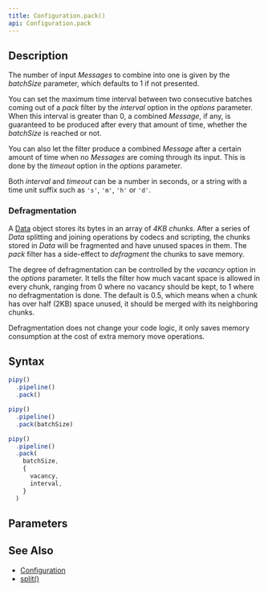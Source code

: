 ```yaml
---
title: Configuration.pack()
api: Configuration.pack
---
```


## Description

<Summary/>

<FilterDiagram
  name="pack"
  input="Message x N"
  output="Message"
/>

The number of input _Messages_ to combine into one is given by the _batchSize_ parameter, which defaults to 1 if not presented.

You can set the maximum time interval between two consecutive batches coming out of a _pack_ filter by the _interval_ option in the _options_ parameter. When this interval is greater than 0, a combined _Message_, if any, is guaranteed to be produced after every that amount of time, whether the _batchSize_ is reached or not.

You can also let the filter produce a combined _Message_ after a certain amount of time when no _Messages_ are coming through its input. This is done by the _timeout_ option in the _options_ parameter.

Both _interval_ and _timeout_ can be a number in seconds, or a string with a time unit suffix such as `'s'`, `'m'`, `'h'` or `'d'`.

### Defragmentation

A [Data](/reference/api/Data) object stores its bytes in an array of _4KB chunks_. After a series of _Data_ splitting and joining operations by codecs and scripting, the chunks stored in _Data_ will be fragmented and have unused spaces in them. The _pack_ filter has a side-effect to _defragment_ the chunks to save memory.

The degree of defragmentation can be controlled by the _vacancy_ option in the _options_ parameter. It tells the filter how much vacant space is allowed in every chunk, ranging from 0 where no vacancy should be kept, to 1 where no defragmentation is done. The default is 0.5, which means when a chunk has over half (2KB) space unused, it should be merged with its neighboring chunks.

Defragmentation does not change your code logic, it only saves memory consumption at the cost of extra memory move operations.

## Syntax

``` js
pipy()
  .pipeline()
  .pack()

pipy()
  .pipeline()
  .pack(batchSize)

pipy()
  .pipeline()
  .pack(
    batchSize,
    {
      vacancy,
      interval,
    }
  )
```

## Parameters

<Parameters/>

## See Also

* [Configuration](/reference/api/Configuration)
* [split()](/reference/api/Configuration/split)
